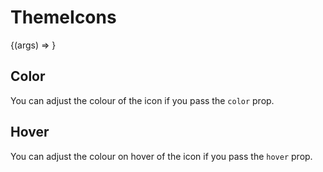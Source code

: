 

<Meta title="ThemeIcons" component={ThemeIcons} />

# ThemeIcons

<Preview>
  <Story
    name="Basic"
    args={{
      color: 'gray-800',
      hover: 'blue-500',
      size: '3xl',
    }}
  >
    {(args) => <ThemeIcons {...args} />}
  </Story>
</Preview>

<Props story="Basic" />

## Color

You can adjust the colour of the icon if you pass the `color` prop.

<Preview>
  <Story name="Color">
    <div>
      <ThemeIcons hover="blue-500" color="gray-500" size="3xl" />
      <ThemeIcons hover="blue-500" color="purple-500" size="3xl" />
    </div>
  </Story>
</Preview>

## Hover

You can adjust the colour on hover of the icon if you pass the `hover` prop.

<Preview>
  <Story name="Hover">
    <div>
      <ThemeIcons hover="green-500" color="gray-800" size="3xl" />
      <ThemeIcons hover="purple-500" color="gray-800" size="3xl" />
    </div>
  </Story>
</Preview>
